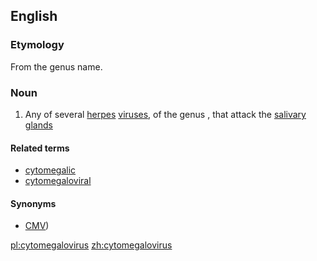 {{also|Cytomegalovirus}}
==English==
{{rfi}}
===Etymology===
From the genus name.

===Noun===
{{wikipedia}}
{{wikispecies}}
{{en-noun|es}} 

# Any of several [[herpes]] [[virus]]es, of the genus {{taxlink|Cytomegalovirus|genus}}, that attack the [[salivary gland]]s

====Related terms====
* [[cytomegalic]]
* [[cytomegaloviral]]

====Synonyms====
* {{sense|several herpes viruses}} [[CMV]])

[[pl:cytomegalovirus]]
[[zh:cytomegalovirus]]